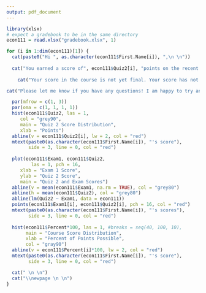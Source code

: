 ```yaml
---
output: pdf_document
---
```

\pagenumbering{gobble}
```r
library(xlsx)
# expect a gradebook to be in the same directory
econ111 = read.xlsx("gradebook.xlsx", 1)
```

```r
for (i in 1:dim(econ111)[1]) {
  cat(paste0("Hi ", as.character(econ111$First.Name[i]), ",\n \n"))
  
  cat("You earned a score of", econ111$Quiz2[i], "points on the recent exam, while the  average score in the class was", round(mean(econ111$Quiz2, na.rm = TRUE), 1), "points. As stated in the syllabus, your performance on this quiz contributed 10 percent to your final grade in the course. Roughly 71 percent of the course grade has been determined thus far based on both quizzes, exam 1, homework, etc. Your weighted average score thus far in the course is", round(econ111$Percent[i]*100), "percent of the points possible thus far. The figure below on the right shows the overall distribution of course scores. \n \n") 
  
    cat("Your score in the course is not yet final. Your score has not yet been adjusted to reflect my policy of dropping your lowest homework scores. We are set to have one more short writing assignment this term. Additionally, the final exam will contribute 25 percent to your final grade. It is possible for you to increase your score to .29 * 100 + .71 *", round(econ111$Percent[i]*100), "=",  round(.29*100+.71*econ111$Percent[i]*100), "percent by the end of the term. Hard work will be rewarded. \n \n")

cat("Please let me know if you have any questions! I am happy to try and find a time to meet with you if my existing office hours (M: 1-2:30, T: 1:30-3, and F: 9:45-10:45) don't work for you. \n \n  \n \n \\vspace{.5in}")

  par(mfrow = c(1, 3))
  par(oma = c(1, 1, 1, 1))
  hist(econ111$Quiz2, las = 1,
     col = "grey90",
     main = "Quiz 2 Score Distribution",
     xlab = "Points")
  abline(v = econ111$Quiz2[i], lw = 2, col = "red")
  mtext(paste0(as.character(econ111$First.Name[i]), "'s score"), 
        side = 3, line = 0, col = "red")
  
  plot(econ111$Exam1, econ111$Quiz2, 
         las = 1, pch = 16,
     xlab = "Exam 1 Score", 
     ylab = "Quiz 2 Score",
     main = "Quiz 2 and Exam Scores")
  abline(v = mean(econ111$Exam1, na.rm = TRUE), col = "grey80")
  abline(h = mean(econ111$Quiz2), col = "grey80")
  abline(lm(Quiz2 ~ Exam1, data = econ111))
  points(econ111$Exam1[i], econ111$Quiz2[i], pch = 16, col = "red")
  mtext(paste0(as.character(econ111$First.Name[i]), "'s scores"), 
        side = 3, line = 0, col = "red")
    
  hist(econ111$Percent*100, las = 1, #breaks = seq(40, 100, 10),
       main = "Course Score Distribution", 
       xlab = "Percent of Points Possible",
       col = "gray90")
  abline(v = econ111$Percent[i]*100, lw = 2, col = "red")
  mtext(paste0(as.character(econ111$First.Name[i]), "'s score"), 
        side = 3, line = 0, col = "red")

  cat(" \n \n")
  cat("\\newpage \n \n")
}
```



